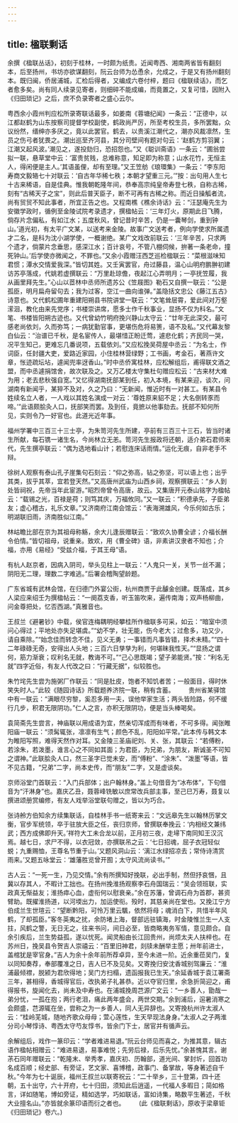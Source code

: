 ```yaml
---
---
---
```

title: 楹联剩话
---



余撰《楹联丛话》，初刻于桂林，一时颇为纸贵。近闻粤西、湘南两省皆有翻刻本，后至扬州，书坊亦欲谋翻刻，阮云台师为怂恿余，允成之，于是又有扬州翻刻本。既归闽，侨居浦城，汇检后得者，又编成六卷付梓，题曰《楹联续话》，而乞者愈多矣。尚有同人续录见寄者，则细碎不能成编，而竟置之，又复可惜，因附入《归田琐记》之后，庶不负录寄者之盛心云尔。

粤西余小霞州判应松所录寄联话最多，如姜南《蓉塘纪闻》一条云：“正德中，以江都赵鹤为山东按察司提督学校副使，鹤政尚严厉，所至考校生员，多所罢黜，众议纷然，缙绅亦多厌之，竟以此罢官。鹤去，以贵溪江潮代之，潮亦风裁凛然，生员之伤弓者犹畏之。潮出巡至齐河县，其分司壁间有题对句云：‘赵鹤方剪羽翼；江潮又起风波。’潮见之，遂投劾归，恐招怨也。”又《聪训斋语》一条云：“圃翁尝拟一联，悬草堂中云：‘富贵贫贱，总难称意，知足即为称意；山水花竹，无恒主人，得闲便是主人。’其语虽俚，却有至理。”又王笠舫《琅環集》一条云：“李东阳寿商文毅辂七十对联云：‘自古年华稀七秩；本朝才望重三元。’”按：出句用人生七十古来稀语，自是佳典。惟我朝乾隆年间，恭奉高宗纯皇帝寿登七秩，自称古稀，刻有“古稀天子之宝”，则此后普天臣子，断不可再有古稀之称。而近日操觚者流，尚有贸贸不知此事者，所宜正告之也。又程南樵《樵余诗话》云：“汪瑟庵先生为安徽学政时，循例至金陵试院考录遗才，撰楹帖云：‘三年灯火，原期此日飞腾，倘存片念偏私，有如江水；五度秋风，曾记昔时辛苦，仍是一囊琴剑，重到钟山。’道光初，有太平广文某，以送考来金陵。故事广文送考者，例向学使求所属遗才二名，是科为沈小湖学使，一概谢绝。某广文戏改前联云：‘三年辛苦，只求两个遗才，倘蒙片念垂思，感深江水；百计哀号，不管八棚伺候，拚著一条老命，撞死钟山。’后学使亦微闻之，不罪也。”又余小霞赠汪西芝巡检楹联云：“菜根滋味知君惯；潭水交情爱我深。”皆切其姓。又壬寅罢官，舟过藤县，温心山明府鹏翀初建访苏亭落成，代姚若虚撰联云：“万里赴琼儋，夜起江心弄明月；一亭抚笠履，我从画里拜先生。”心山以茝林中丞师所遗苏公《笠屐图》勒石又自撰一联云：“公是孤臣，明月扁舟留句去；我为过客，空江一曲向谁弹。”盖隐括文忠公《藤江五古》诗意也。又代鹤松圃年重建阳朔县书院讲堂一联云：“文笔耸层霄，爱此间对万壑潆洄，教化由来先党序；书楼崇讲席，愿多士作千秋事业，显扬不仅为科名。”文笔、书楼皆阳朔古迹也。又代曾幼竹明府挽兴静山太守云：“廿年无此深交，最可感老尚依刘，久而弥笃；一病犹勤官事，更堪伤危将易箦，语不及私。”又代幕友黎白仙云：“治谱已千秋，是名宦传人，最堪惜正盼迁莺，遽悲化鹤；齐民同一哭，况平生知己，更难忘几番说项，五载依刘。”又应松挽吴荷屋中丞云：“为名士，作词臣，任封疆大吏，爱路近家园，小住桂林营绿野；工书画，考金石，著燕许文章，怅迹疏坛坫，遽闻兜率迓香山。”时中丞侨寓桂林，应松解组后，甫得联文酒之盟，而中丞遽捐馆舍，故次联及之。又万乙楼太守集杜句赠应松云：“古来材大难为用；老去悲秋强自宽。”又忆得湖南抚部某到任，初入本境，有某来迎，谈次，问湖南有新闻乎，某猝不及对，久之乃曰：“无新闻，惟近时有一对甚工。有某县令姓续名立人者，一人戏以其姓名演成一对云：‘尊姓原来貂不足；大名倒转豕而啼。’”此语颇脍灸人口，抚部笑而罢。及到任，竟摭以他事劾去。抚部不知何所见，实则令乃一好官也。此道光近年事。

福州学署中三百三十三士亭，为朱笥河先生所建，亭前有三百三十三石，皆当时诸生所献，每石镌一诸生名，今尚林立无恙。笥河先生报政将还朝，适介弟石君师来代，先生撰亭联云：“偶为选地看山计；若慰连床话雨情。”运化无痕，自非老手不辩。

徐树人观察有泰山孔子崖集句石刻云：“仰之弥高，钻之弥坚，可以语上也；出乎其类，拔乎其萃，宜若登天然。”又高唐州武庙为山西乡祠，观察撰联云：“乡人到处皆祠祝，先帝当年此宦游。”昭烈帝曾令高唐，故云。又集唐开元泰山铭字为楹帖云：“载锡之光，百禄是荷；则笃其庆，万福攸同。”又一联云：“积德承先，子臣弟友；虚心稽古，礼乐文章。”又济南府江南会馆云：“表海溯雄风，今乐何如古乐；明湖联旧雨，济南胜似江南。”

林岵瞻比部在京为其祖母称觞，余大儿逢辰赠联云：“致欢久协曹全谚；介福长酬令伯情。”皆切祖母，说重亲。致欢，用《曹全碑》语，非素讲汉隶者不知也；介福，亦用《易经》“受兹介福，于其王母”语。

有杭人赵京者，因病入阴司，举头见柱上一联云：“人鬼只一关，关节一丝不漏；阴阳无二理，理数二字难逃。”后署会稽陶望龄题。

广东省城有武林会馆，在归德门外宴公街，杭州商贾于此醵金创建。既落成，其乡人梁应来绍壬为撰楹帖云：“一阕荔支香，听玉笛吹来，遍传南海；双声杨柳曲，问金尊把处，忆否西湖。”真雅音也。

王叔兰《避暑钞》中载，侯官连梅耦明经攀桂所作楹联多可采，如云：“暗室中须问心得过；平地处亦失足堪虞。”“幼不学，壮无能，伤今老大；过愈多，功又少，请自乘除。”“始念佳而转念不佳，见义无勇；一事错而凡事皆错，择术未精。”“四十二年碌碌无奇，安得出人头地；三百六日孳孳为利，何堪昧我性天。”“显扬之谓何，筋力渐衰；叹利名无就，教诲不可。”“己心思既竭；望子弟能贤。”按：“利名无就”四字近俗，有友人代改之曰：“行藏无据”，似较胜也。

朱竹垞先生尝为施粥厂作联云：“同是肚皮，饱者不知饥者苦；一般面目，得时休笑失时人。”此较《随园诗话》所载题养济院一联，稍有含蓄。 　　贵州省某驿馆中有一联云：“满眼尽穷黎，奚忍多用一夫，误他举家生活；两头皆险路，何不缓行几步，积君无限阴功。”仁人之言，亦积无限阴功，便是当头棒喝矣。

袁简斋先生尝言，神庙联以用成语为宜，然亲切浑成而有味者，不可多得。闻张睢阳庙一联云：“须髯辄张，凛凛有生气；颜色不乱，阳阳如平常。”此本传与韩文本为睢阳写照，难得天然作对耳。又金陵三圣庙祀刘、关、张，其联云：“若傅粉，若涂朱，若泼墨，谁言心之不同如其面；为君臣，为兄弟，为朋友，斯诚圣不可知之谓神。”此联脍灸人口，然三圣字已觉未安，而“傅粉”、“涂朱”、“泼墨”等语，皆不见古籍，“兄弟”二字，尚本史传，而“朋友”二字，又是虚谈矣。

京师浴堂门首联云：“入门兵部体；出户翰林身。”盖上句借音为“冰布体”，下句借音为“汗淋身”也。嘉庆乙丑，聂蓉峰铣敏以庶常改兵部主事，至己巳万寿，聂复以撰进颂册赏编修，有友人戏举浴堂联句赠之，皆以为巧合。

张诗舲方伯知余方续集联话，自桂林手书一纸寄来云：“文远皋先生以翰林历掌文衡，官步军统领，卒于驻放大臣之任，丧归京师，曾撰联奉挽云：‘内相经文兼纬武；西方成佛即升天。’祥符大工未合龙以前，正月初三夜，走埽下南同知王汉沉焉。越七日，求尸不得，以衣冠敛，亦撰联吊之云：‘七日招魂，屈子衣冠轻似蜕；九重赐恤，王尊名节重于山。’又题风洞山云：‘漓江水绿招凉去；常侍诗清赏雨来。’又题五咏堂云：‘雄藩胜览曾开囿；太守风流尚读书。’”

古人云：“一死一生，乃见交情。”余有所撰知好挽联，必出手制，然但抒哀悃，且冀以存其人，不暇计工拙也。在扬州挽淮扬观察李石舟国瑞云：“吴会领班联，实政真无惭益友；淮扬瘁心血，虚衔何以慰衰亲。”余在苏藩，曾调石舟为首郡，甚资臂助。既擢淮扬道，以河堧出力，加运使衔。殁时，其慈亲尚在堂也。又挽江宁方伯成兰生世瑄云：“望断黔阳，可怜万里云颿，依然将母；魂消白下，共惜半年风鹤，了却孤臣。”客冬英夷之扰，余防堵上海，督部远驻镇海，时金陵惟兰生一人支拄，风鹤之警，无日无之，往来书问，间日必至，皆商略夷务军情，意见颇合。自余引疾后，兰生势益孤，遂以忧死。闻灵船由长江回贵州，尚烦太夫人扶梓也。在苏州日，挽吴县令贺吉人崇禧云：“百里旧神君，剡牍未酬举主愿；卅年前进士，盖棺犹是宰官身。”吉人为余十余年前所荐卓异，至今未进一阶。近余重莅吴门，复以同知奏荐，奉部覆准之日，吉人已不及见矣。又寄挽归安沈香城别驾廉云：“淮浦最倾襟，脱颍为君欣得地；吴门方扫榻，遗函报我已生天。”余延香城于袁江署斋三年，甚相得，香城得官后，改执弟子礼甚恭。近以夺官归里，余急折简迎之，甫得报书，旋闻化去，尚未及中寿也。在浦城挽周芑源广文云：“一乡善人，勖哉一弟分忧，一孤在抱；两行老泪，痛此两年盛会，两世交期。”余到浦后，逭暑消寒之会颇盛，芑源辄在坐，尝称之为一乡善人，同人无异辞也。又寄挽杭州许太淑人云：“桂岭芜城，随地齐歌众母母；萱心莲性，生天早现法身身。”太淑人之子两淮分司小琴惇诗、粤西太守芍友惇书，皆余门下士，居官并有循声云。

余解组后，戏作一篆印云：“学者难进易退。”阮云台师见而喜之，为推其意，辑古语作楹帖相赠云：“难进易退，易事难悦；先劳后禄，后乐先忧。”余甚愧其言。谢茮石同年赠联云：“乾隆末、举秀孝，嘉庆初、历翰部，道光间、掌封圻，回首功名成百顺；经史部、有旁证，艺文家、喜博稽，政事门、备掌故，等身著述自千秋。”今年为七十诞辰，福州王叔兰以联寄祝云：“二十举乡，三十登第，四十还朝，五十出守，六十开府，七十归田，须知此后逍遥，一代福人多暇日；简如格言，详如随笔，博如旁证，精如选学，巧如联话，富如诗集，略数平生著述，千秋大业擅名山。”亦皆就余篆印语而衍之者也。 　　(此《楹联剩话》，原收于梁章钜《归田琐记》卷六。)